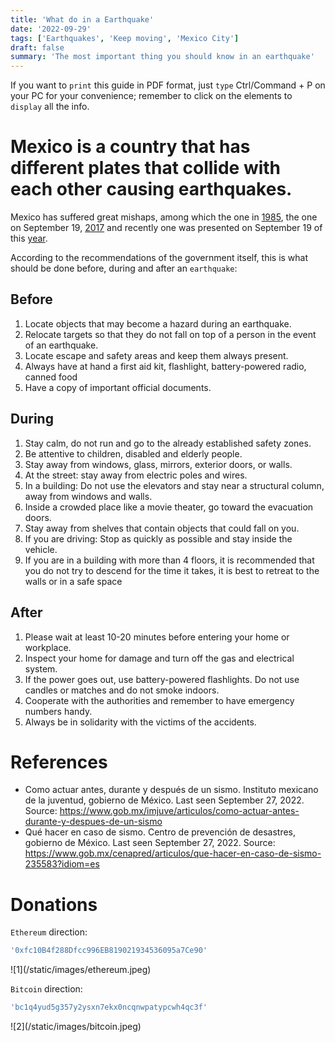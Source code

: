 ```yaml
---
title: 'What do in a Earthquake'
date: '2022-09-29'
tags: ['Earthquakes', 'Keep moving', 'Mexico City']
draft: false
summary: 'The most important thing you should know in an earthquake'
---
```


If you want to `print` this guide in PDF format, just `type` Ctrl/Command + P on your PC for your convenience; remember to click on the elements to `display` all the info.

# Mexico is a country that has different plates that collide with each other causing earthquakes.

Mexico has suffered great mishaps, among which the one in [1985](https://en.wikipedia.org/wiki/1985_Mexico_City_earthquake), the one on September 19, [2017](https://edition.cnn.com/2017/09/19/americas/mexico-earthquake/index.html) and recently one was presented on September 19 of this [year](https://weather.com/news/news/2022-09-22-mexico-earthquake-aftershock-mexico-city-michoacan).

According to the recommendations of the government itself, this is what should be done before, during and after an `earthquake`:

## Before

1. Locate objects that may become a hazard during an earthquake.
2. Relocate targets so that they do not fall on top of a person in the event of an earthquake.
3. Locate escape and safety areas and keep them always present.
4. Always have at hand a first aid kit, flashlight, battery-powered radio, canned food
5. Have a copy of important official documents.

## During

1. Stay calm, do not run and go to the already established safety zones.
2. Be attentive to children, disabled and elderly people.
3. Stay away from windows, glass, mirrors, exterior doors, or walls.
4. At the street: stay away from electric poles and wires.
5. In a building: Do not use the elevators and stay near a structural column, away from windows and walls.
6. Inside a crowded place like a movie theater, go toward the evacuation doors.
7. Stay away from shelves that contain objects that could fall on you.
8. If you are driving: Stop as quickly as possible and stay inside the vehicle.
9. If you are in a building with more than 4 floors, it is recommended that you do not try to descend for the time it takes, it is best to retreat to the walls or in a safe space

## After

1. Please wait at least 10-20 minutes before entering your home or workplace.
2. Inspect your home for damage and turn off the gas and electrical system.
3. If the power goes out, use battery-powered flashlights. Do not use candles or matches and do not smoke indoors.
4. Cooperate with the authorities and remember to have emergency numbers handy.
5. Always be in solidarity with the victims of the accidents.

# References

- Como actuar antes, durante y después de un sismo. Instituto mexicano de la juventud, gobierno de México. Last seen September 27, 2022. Source: https://www.gob.mx/imjuve/articulos/como-actuar-antes-durante-y-despues-de-un-sismo
- Qué hacer en caso de sismo. Centro de prevención de desastres, gobierno de México. Last seen September 27, 2022. Source: https://www.gob.mx/cenapred/articulos/que-hacer-en-caso-de-sismo-235583?idiom=es

# Donations

`Ethereum` direction:

```bash
'0xfc10B4f288Dfcc996EB819021934536095a7Ce90'
```

<div className="-mx-2 flex flex-wrap overflow-hidden xl:-mx-2">
  <div className="my-1 w-full overflow-hidden px-2 xl:my-1 xl:w-1/2 xl:px-2">
    ![1](/static/images/ethereum.jpeg)
  </div>
</div>

`Bitcoin` direction:

```bash
'bc1q4yud5g357y2ysxn7ekx0ncqnwpatypcwh4qc3f'
```

<div className="-mx-2 flex flex-wrap overflow-hidden xl:-mx-2">
  <div className="my-1 w-full overflow-hidden px-2 xl:my-1 xl:w-1/2 xl:px-2">
    ![2](/static/images/bitcoin.jpeg)
  </div>
</div>
